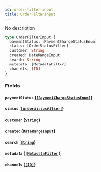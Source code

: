 ```yaml
---
id: order-filter-input
title: OrderFilterInput
---
```


No description

```graphql
type OrderFilterInput {
  paymentStatus: [PaymentChargeStatusEnum]
  status: [OrderStatusFilter]
  customer: String
  created: DateRangeInput
  search: String
  metadata: [MetadataFilter]
  channels: [ID]
}
```

### Fields

#### `paymentStatus` ([`[PaymentChargeStatusEnum]`](/docs/developer/api-reference/enums/payment-charge-status-enum))

#### `status` ([`[OrderStatusFilter]`](/docs/developer/api-reference/enums/order-status-filter))

#### `customer` ([`String`](/docs/developer/api-reference/scalars/string))

#### `created` ([`DateRangeInput`](/docs/developer/api-reference/inputs/date-range-input))

#### `search` ([`String`](/docs/developer/api-reference/scalars/string))

#### `metadata` ([`[MetadataFilter]`](/docs/developer/api-reference/inputs/metadata-filter))

#### `channels` ([`[ID]`](/docs/developer/api-reference/scalars/id))

